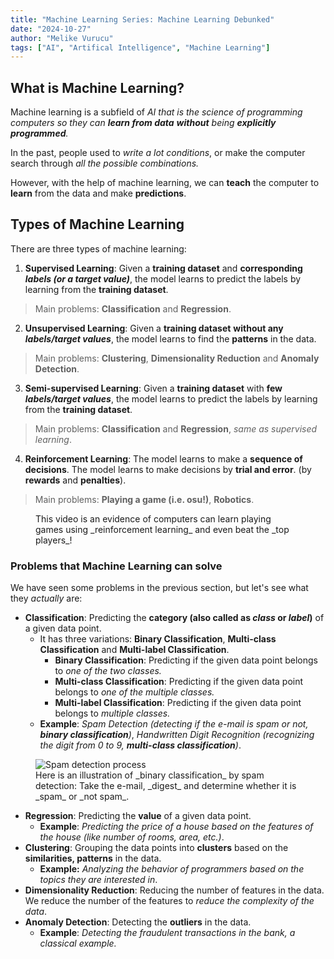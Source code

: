 ```yaml
---
title: "Machine Learning Series: Machine Learning Debunked"
date: "2024-10-27"
author: "Melike Vurucu"
tags: ["AI", "Artifical Intelligence", "Machine Learning"]
---
```


## What is Machine Learning?

Machine learning is a subfield of _AI_ _that is the science of programming computers so they can **learn from data** **without** being **explicitly programmed**._

In the past, people used to _write a lot conditions_, or make the computer search through _all the possible combinations._ 

However, with the help of machine learning, we can **teach** the computer to **learn** from the data and make **predictions**.

## Types of Machine Learning

There are three types of machine learning:

1. **Supervised Learning**: Given a **training dataset** and **corresponding _labels (or a target value)_**, the model learns to predict the labels by learning from the **training dataset**.
> Main problems: **Classification** and **Regression**.

2. **Unsupervised Learning**: Given a **training dataset** **without any _labels/target values_**, the model learns to find the **patterns** in the data.
> Main problems: **Clustering**, **Dimensionality Reduction** and **Anomaly Detection**.

3. **Semi-supervised Learning**: Given a **training dataset** with **few _labels/target values_**, the model learns to predict the labels by learning from the **training dataset**.
> Main problems: **Classification** and **Regression**, _same as supervised learning_.

4. **Reinforcement Learning**: The model learns to make a **sequence of decisions**. The model learns to make decisions by **trial and error**. (by **rewards** and **penalties**).
> Main problems: **Playing a game (i.e. osu!)**, **Robotics**.

<figure style={{textAlign: "center", display: "flex", alignItems: "center", flexDirection: "column"}}>
<iframe style={{width: "100%", maxWidth:"800px", height: "auto"}} width="0" height="0" src="https://www.youtube-nocookie.com/embed/cAvSV4b1kcg?si=KCz6FiAIccKFTKcc" title="YouTube video player" frameborder="0" allow="accelerometer; autoplay; clipboard-write; encrypted-media; gyroscope; picture-in-picture; web-share" referrerpolicy="strict-origin-when-cross-origin" allowfullscreen></iframe>
    <figcaption style={{margin: 0}}>
    This video is an evidence of computers can learn playing games using _reinforcement learning_ and even beat the _top players_!
    </figcaption>
</figure>

### Problems that Machine Learning can solve

We have seen some problems in the previous section, but let's see what they _actually_ are:

- **Classification**: Predicting the **category (also called as _class_ or _label_)** of a given data point.
    - It has three variations: **Binary Classification**, **Multi-class Classification** and **Multi-label Classification**.
        - **Binary Classification**: Predicting if the given data point belongs to _one of the two classes._
        - **Multi-class Classification**: Predicting if the given data point belongs to _one of the multiple classes._
        - **Multi-label Classification**: Predicting if the given data point belongs to _multiple classes._
    - **Example**: _Spam Detection (detecting if the e-mail is spam or not, **binary classification**)_, _Handwritten Digit Recognition (recognizing the digit from 0 to 9, **multi-class classification**)_.

<figure style={{textAlign: "center", display: "flex", alignItems: "center", flexDirection: "column"}}>
    <Image src="/images/ai-series/machine-learning/intro-to-ml/e-mail-classification.jpg"
    alt="Spam detection process"
    width={0} 
    height={0} 
    sizes="50vw" 
    style={{width: "100%", maxWidth:"800px", height: "auto"}}
    />
    <figcaption style={{margin: 0}}>
        Here is an illustration of _binary classification_ by spam detection: Take the e-mail, _digest_ and determine whether it is _spam_ or _not spam_.
    </figcaption>
</figure>

- **Regression**: Predicting the **value** of a given data point.
    - **Example**: _Predicting the price of a house based on the features of the house (like number of rooms, area, etc.)_.
- **Clustering**: Grouping the data points into **clusters** based on the **similarities, patterns** in the data.
    - **Example:** _Analyzing the behavior of programmers based on the topics they are interested in_.
- **Dimensionality Reduction**: Reducing the number of features in the data. We reduce the number of the features to _reduce the complexity of the data_.
- **Anomaly Detection**: Detecting the **outliers** in the data.
    - **Example**: _Detecting the fraudulent transactions in the bank, a classical example._